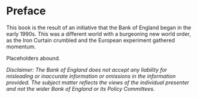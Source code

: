# Preface {.unnumbered}

This book is the result of an initiative that the Bank of England began in the early 1990s. This was a different world with a burgeoning new world order, as the Iron Curtain crumbled and the European experiment gathered momentum.

Placeholders abound.

*Disclaimer: The Bank of England does not accept any liability for misleading or inaccurate information or omissions in the information provided. The subject matter reflects the views of the individual presenter and not the wider Bank of England or its Policy Committees.*

